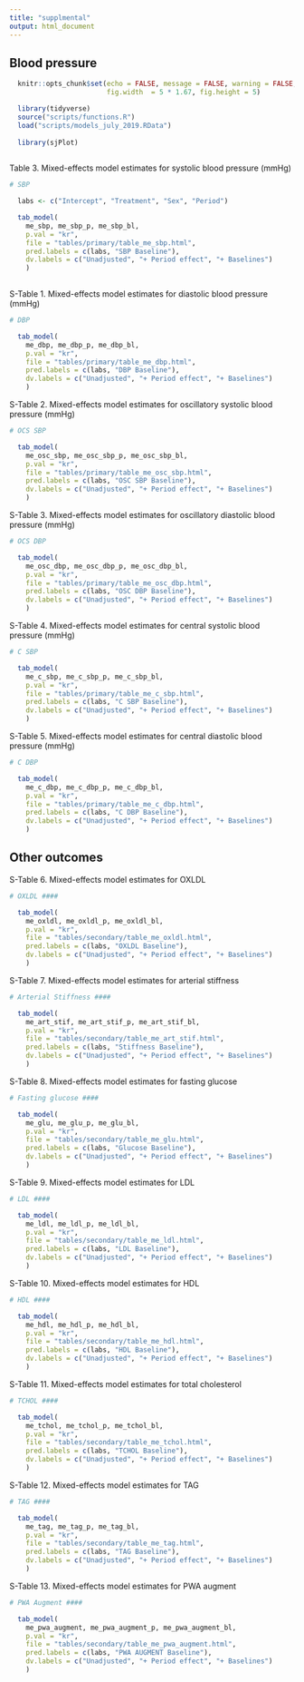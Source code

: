 ```yaml
---
title: "supplmental"
output: html_document
---
```


## Blood pressure

```r

  knitr::opts_chunk$set(echo = FALSE, message = FALSE, warning = FALSE, 
                        fig.width  = 5 * 1.67, fig.height = 5)

  library(tidyverse)
  source("scripts/functions.R")
  load("scripts/models_july_2019.RData")
  
  library(sjPlot)
  
```

Table 3. Mixed-effects model estimates for systolic blood pressure (mmHg)

```r

# SBP 

  labs <- c("Intercept", "Treatment", "Sex", "Period")

  tab_model(
    me_sbp, me_sbp_p, me_sbp_bl,
    p.val = "kr",
    file = "tables/primary/table_me_sbp.html",
    pred.labels = c(labs, "SBP Baseline"),
    dv.labels = c("Unadjusted", "+ Period effect", "+ Baselines")
    )
  
```

S-Table 1. Mixed-effects model estimates for diastolic blood pressure (mmHg)

```r

# DBP 

  tab_model(
    me_dbp, me_dbp_p, me_dbp_bl,
    p.val = "kr",
    file = "tables/primary/table_me_dbp.html",
    pred.labels = c(labs, "DBP Baseline"),
    dv.labels = c("Unadjusted", "+ Period effect", "+ Baselines")
    )
```

S-Table 2. Mixed-effects model estimates for oscillatory systolic blood pressure (mmHg)
```r

# OCS SBP 

  tab_model(
    me_osc_sbp, me_osc_sbp_p, me_osc_sbp_bl,
    p.val = "kr",
    file = "tables/primary/table_me_osc_sbp.html",
    pred.labels = c(labs, "OSC SBP Baseline"),
    dv.labels = c("Unadjusted", "+ Period effect", "+ Baselines")
    )

```

S-Table 3. Mixed-effects model estimates for oscillatory diastolic blood pressure (mmHg)

```r

# OCS DBP 

  tab_model(
    me_osc_dbp, me_osc_dbp_p, me_osc_dbp_bl,
    p.val = "kr",
    file = "tables/primary/table_me_osc_dbp.html",
    pred.labels = c(labs, "OSC DBP Baseline"),
    dv.labels = c("Unadjusted", "+ Period effect", "+ Baselines")
    )

```

S-Table 4. Mixed-effects model estimates for central systolic blood pressure (mmHg)

```r

# C SBP

  tab_model(
    me_c_sbp, me_c_sbp_p, me_c_sbp_bl,
    p.val = "kr",
    file = "tables/primary/table_me_c_sbp.html",
    pred.labels = c(labs, "C SBP Baseline"),
    dv.labels = c("Unadjusted", "+ Period effect", "+ Baselines")
    )

```

S-Table 5. Mixed-effects model estimates for central diastolic blood pressure (mmHg)

```r

# C DBP 

  tab_model(
    me_c_dbp, me_c_dbp_p, me_c_dbp_bl,
    p.val = "kr",
    file = "tables/primary/table_me_c_dbp.html",
    pred.labels = c(labs, "C DBP Baseline"),
    dv.labels = c("Unadjusted", "+ Period effect", "+ Baselines")
    )

```

## Other outcomes

S-Table 6. Mixed-effects model estimates for OXLDL

```r
# OXLDL ####

  tab_model(
    me_oxldl, me_oxldl_p, me_oxldl_bl,
    p.val = "kr",
    file = "tables/secondary/table_me_oxldl.html",
    pred.labels = c(labs, "OXLDL Baseline"),
    dv.labels = c("Unadjusted", "+ Period effect", "+ Baselines")
    )

```

S-Table 7. Mixed-effects model estimates for arterial stiffness

```r

# Arterial Stiffness ####

  tab_model(
    me_art_stif, me_art_stif_p, me_art_stif_bl,
    p.val = "kr",
    file = "tables/secondary/table_me_art_stif.html",
    pred.labels = c(labs, "Stiffness Baseline"),
    dv.labels = c("Unadjusted", "+ Period effect", "+ Baselines")
    )

```

S-Table 8. Mixed-effects model estimates for fasting glucose

```r

# Fasting glucose ####

  tab_model(
    me_glu, me_glu_p, me_glu_bl,
    p.val = "kr",
    file = "tables/secondary/table_me_glu.html",
    pred.labels = c(labs, "Glucose Baseline"),
    dv.labels = c("Unadjusted", "+ Period effect", "+ Baselines")
    )

```

S-Table 9. Mixed-effects model estimates for LDL

```r

# LDL ####

  tab_model(
    me_ldl, me_ldl_p, me_ldl_bl,
    p.val = "kr",
    file = "tables/secondary/table_me_ldl.html",
    pred.labels = c(labs, "LDL Baseline"),
    dv.labels = c("Unadjusted", "+ Period effect", "+ Baselines")
    )

```

S-Table 10. Mixed-effects model estimates for HDL

```r

# HDL ####

  tab_model(
    me_hdl, me_hdl_p, me_hdl_bl,
    p.val = "kr",
    file = "tables/secondary/table_me_hdl.html",
    pred.labels = c(labs, "HDL Baseline"),
    dv.labels = c("Unadjusted", "+ Period effect", "+ Baselines")
    )

```

S-Table 11. Mixed-effects model estimates for total cholesterol

```r

# TCHOL ####

  tab_model(
    me_tchol, me_tchol_p, me_tchol_bl,
    p.val = "kr",
    file = "tables/secondary/table_me_tchol.html",
    pred.labels = c(labs, "TCHOL Baseline"),
    dv.labels = c("Unadjusted", "+ Period effect", "+ Baselines")
    )

```

S-Table 12. Mixed-effects model estimates for TAG

```r

# TAG ####

  tab_model(
    me_tag, me_tag_p, me_tag_bl,
    p.val = "kr",
    file = "tables/secondary/table_me_tag.html",
    pred.labels = c(labs, "TAG Baseline"),
    dv.labels = c("Unadjusted", "+ Period effect", "+ Baselines")
    )

```

S-Table 13. Mixed-effects model estimates for PWA augment

```r

# PWA Augment ####

  tab_model(
    me_pwa_augment, me_pwa_augment_p, me_pwa_augment_bl,
    p.val = "kr",
    file = "tables/secondary/table_me_pwa_augment.html",
    pred.labels = c(labs, "PWA AUGMENT Baseline"),
    dv.labels = c("Unadjusted", "+ Period effect", "+ Baselines")
    )

```


